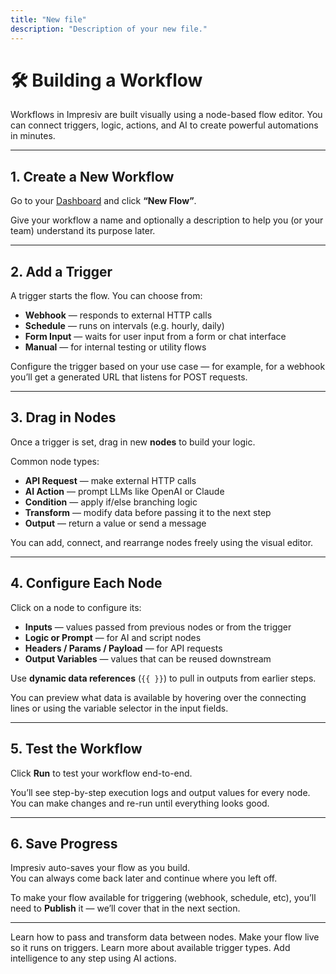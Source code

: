 ```yaml
---
title: "New file"
description: "Description of your new file."
---
```


 # 🛠️ Building a Workflow

Workflows in Impresiv are built visually using a node-based flow editor. You can connect triggers, logic, actions, and AI to create powerful automations in minutes.

---

## 1. Create a New Workflow

Go to your [Dashboard](https://impresivai.com/dashboard) and click **“New Flow”**.

Give your workflow a name and optionally a description to help you (or your team) understand its purpose later.

---

## 2. Add a Trigger

A trigger starts the flow. You can choose from:

- **Webhook** — responds to external HTTP calls  
- **Schedule** — runs on intervals (e.g. hourly, daily)  
- **Form Input** — waits for user input from a form or chat interface  
- **Manual** — for internal testing or utility flows  

Configure the trigger based on your use case — for example, for a webhook you’ll get a generated URL that listens for POST requests.

---

## 3. Drag in Nodes

Once a trigger is set, drag in new **nodes** to build your logic.

Common node types:

- **API Request** — make external HTTP calls  
- **AI Action** — prompt LLMs like OpenAI or Claude  
- **Condition** — apply if/else branching logic  
- **Transform** — modify data before passing it to the next step  
- **Output** — return a value or send a message

You can add, connect, and rearrange nodes freely using the visual editor.

---

## 4. Configure Each Node

Click on a node to configure its:

- **Inputs** — values passed from previous nodes or from the trigger  
- **Logic or Prompt** — for AI and script nodes  
- **Headers / Params / Payload** — for API requests  
- **Output Variables** — values that can be reused downstream

Use **dynamic data references** (`{{ }}`) to pull in outputs from earlier steps.

<Note>
You can preview what data is available by hovering over the connecting lines or using the variable selector in the input fields.
</Note>

---

## 5. Test the Workflow

Click **Run** to test your workflow end-to-end.

You’ll see step-by-step execution logs and output values for every node.  
You can make changes and re-run until everything looks good.

---

## 6. Save Progress

Impresiv auto-saves your flow as you build.  
You can always come back later and continue where you left off.

To make your flow available for triggering (webhook, schedule, etc), you’ll need to **Publish** it — we’ll cover that in the next section.

---

<CardGroup>

<Card title="Passing Data" icon="arrow-right" href="/workflows/passing-data">
  Learn how to pass and transform data between nodes.
</Card>

<Card title="Publishing Workflows" icon="rocket" href="/workflows/publishing-workflow">
  Make your flow live so it runs on triggers.
</Card>

<Card title="Triggers & Inputs" icon="alarm-clock" href="/triggers">
  Learn more about available trigger types.
</Card>

<Card title="AI in Workflows" icon="bot" href="/ai">
  Add intelligence to any step using AI actions.
</Card>

</CardGroup>
